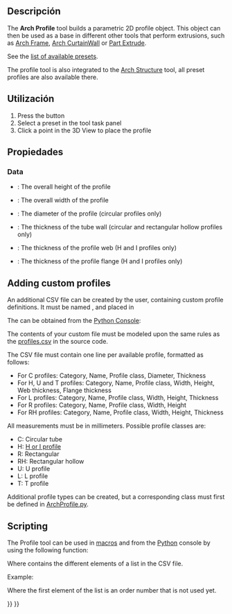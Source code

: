 <languages/>

{{Docnav
|[[Reinforcement_FootingRebars|FootingRebars]]
|[[BIM_Box|Box]]
|[[BIM_Workbench|BIM]]
|IconL=Reinforcement_FootingRebars.svg
|IconR=BIM_Box.svg
|IconC=Workbench_BIM.svg
}}

{{GuiCommand
|Name=Arch Profile
|MenuLocation=3D/BIM → Generic 3D Tools → Profile
|Workbenches=[[BIM_Workbench|BIM]]
|Version=0.19
}}

<span id="Description"></span>
==Descripción==

The '''Arch Profile''' tool builds a parametric 2D profile object. This object can then be used as a base in different other tools that perform extrusions, such as [[Arch_Frame|Arch Frame]], [[Arch_CurtainWall|Arch CurtainWall]] or [[Part_Extrude|Part Extrude]].

See the [https://github.com/FreeCAD/FreeCAD/blob/main/src/Mod/BIM/Presets/profiles.csv list of available presets].

The profile tool is also integrated to the [[Arch_Structure|Arch Structure]] tool, all preset profiles are also available there.

<span id="Usage"></span>
==Utilización==

# Press the {{Button|[[Image:Arch_Profile.svg|16px]] [[Arch_Profile|Profile]]}} button
# Select a preset in the tool task panel
# Click a point in the 3D View to place the profile

<span id="Properties"></span>
==Propiedades==

=== Data ===

* {{PropertyData|Height}}: The overall height of the profile
* {{PropertyData|Width}}: The overall width of the profile
* {{PropertyData|Diameter}}: The diameter of the profile (circular profiles only)
* {{PropertyData|Thickness}}: The thickness of the tube wall (circular and rectangular hollow profiles only)
* {{PropertyData|Web Thickness}}: The thickness of the profile web (H and I profiles only)
* {{PropertyData|Flange Thickness}}: The thickness of the profile flange (H and I profiles only)

==Adding custom profiles==

An additional CSV file can be created by the user, containing custom profile definitions. It must be named {{incode|profiles.csv}}, and placed in

{{Code|lang=bash|code=
$FREECAD_USER_DIR/BIM/
}}

The {{incode|$FREECAD_USER_DIR}} can be obtained from the [[Python_Console|Python Console]]:

{{Code|lang=bash|code=
FreeCAD.getUserAppDataDir()
}}

The contents of your custom {{incode|profiles.csv}} file must be modeled upon the same rules as the [https://github.com/FreeCAD/FreeCAD/blob/main/src/Mod/BIM/Presets/profiles.csv profiles.csv] in the source code.

The CSV file must contain one line per available profile, formatted as follows:

* For C profiles: Category, Name, Profile class, Diameter, Thickness
* For H, U and T profiles: Category, Name, Profile class, Width, Height, Web thickness, Flange thickness
* For L profiles: Category, Name, Profile class, Width, Height, Thickness
* For R profiles: Category, Name, Profile class, Width, Height
* For RH profiles: Category, Name, Profile class, Width, Height, Thickness

All measurements must be in millimeters. Possible profile classes are: 

* C: Circular tube
* H: [https://en.wikipedia.org/wiki/I-beam H or I profile]
* R: Rectangular
* RH: Rectangular hollow
* U: U profile
* L: L profile
* T: T profile

Additional profile types can be created, but a corresponding class must first be defined in [https://github.com/FreeCAD/FreeCAD/blob/main/src/Mod/BIM/ArchProfile.py ArchProfile.py].

==Scripting==

The Profile tool can be used in [[Macros|macros]] and from the [[Python|Python]] console by using the following function:

{{Code|code=
profile = makeProfile(profile_list)
}}

Where {{incode|profile_list}} contains the different elements of a list in the CSV file.

Example:

{{Code|code=
import Arch
Arch.makeProfile([0, 'REC', 'REC100x100', 'R', 100, 100])
}}

Where the first element of the list is an order number that is not used yet.


{{Docnav
|[[Reinforcement_FootingRebars|FootingRebars]]
|[[BIM_Box|Box]]
|[[BIM_Workbench|BIM]]
|IconL=Reinforcement_FootingRebars.svg
|IconR=BIM_Box.svg
|IconC=Workbench_BIM.svg
}}

{{BIM_Tools_navi{{#translation:}}}}
{{Userdocnavi{{#translation:}}}}